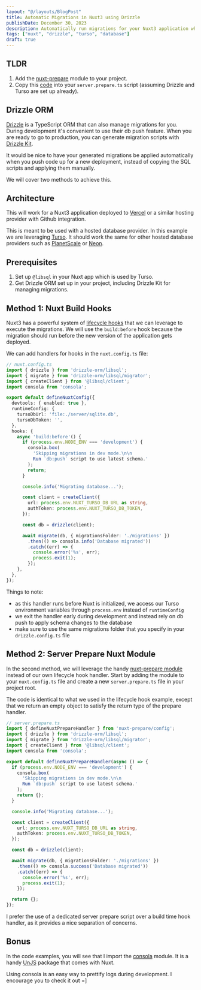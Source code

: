 ```yaml
---
layout: "@/layouts/BlogPost"
title: Automatic Migrations in Nuxt3 using Drizzle
publishDate: December 30, 2023
description: Automatically run migrations for your Nuxt3 application when deploying to Vercel without Github actions.
tags: ["nuxt", "drizzle", "turso", "database"]
draft: true
---
```


## TLDR

1. Add the [nuxt-prepare](https://nuxt.com/modules/prepare) module to your project.
2. Copy this [code](#method-2-server-prepare-nuxt-module) into your `server.prepare.ts` script (assuming Drizzle and Turso are set up already).

## Drizzle ORM

[Drizzle](https://orm.drizzle.team/) is a TypeScript ORM that can also manage migrations for you. During development it's convenient to use their db push feature. When you are ready to go to production, you can generate migration scripts with [Drizzle Kit](https://orm.drizzle.team/kit-docs/overview).

It would be nice to have your generated migrations be applied automatically when you push code up for a new deployment, instead of copying the SQL scripts and applying them manually.

We will cover two methods to achieve this.

## Architecture

This will work for a Nuxt3 application deployed to [Vercel](https://vercel.com/) or a similar hosting provider with Github integration.

This is meant to be used with a hosted database provider. In this example we are leveraging [Turso](https://turso.tech/). It should work the same for other hosted database providers such as [PlanetScale](https://planetscale.com/) or [Neon](https://neon.tech/).

## Prerequisites

1. Set up `@libsql` in your Nuxt app which is used by Turso.
2. Get Drizzle ORM set up in your project, including Drizzle Kit for managing migrations.

## Method 1: Nuxt Build Hooks

Nuxt3 has a powerful system of [lifecycle hooks](https://nuxt.com/docs/api/advanced/hooks) that we can leverage to execute the migrations. We will use the `build:before` hook because the migration should run before the new version of the application gets deployed.

We can add handlers for hooks in the `nuxt.config.ts` file:

```ts
// nuxt.config.ts
import { drizzle } from 'drizzle-orm/libsql';
import { migrate } from 'drizzle-orm/libsql/migrator';
import { createClient } from '@libsql/client';
import consola from 'consola';

export default defineNuxtConfig({
  devtools: { enabled: true },
  runtimeConfig: {
    tursoDbUrl: 'file:./server/sqlite.db',
    tursoDbToken: '',
  },
  hooks: {
    async 'build:before'() {
      if (process.env.NODE_ENV === 'development') {
        consola.box(
          'Skipping migrations in dev mode.\n\n
          Run `db:push` script to use latest schema.'
        );
        return;
      }

      console.info('Migrating database...');

      const client = createClient({
        url: process.env.NUXT_TURSO_DB_URL as string,
        authToken: process.env.NUXT_TURSO_DB_TOKEN,
      });

      const db = drizzle(client);

      await migrate(db, { migrationsFolder: './migrations' })
        .then(() => consola.info('Database migrated'))
        .catch((err) => {
          console.error('%s', err);
          process.exit(1);
        });
    },
  },
});

```

Things to note:
- as this handler runs before Nuxt is initialized, we access our Turso environment variables through `process.env` instead of `runtimeConfig`
- we exit the handler early during development and instead rely on db push to apply schema changes to the database
- make sure to use the same migrations folder that you specify in your `drizzle.config.ts` file

## Method 2: Server Prepare Nuxt Module

In the second method, we will leverage the handy [nuxt-prepare module](https://nuxt.com/modules/prepare) instead of our own lifecycle hook handler. Start by adding the module to your `nuxt.config.ts` file and create a new `server.prepare.ts` file in your project root.

The code is identical to what we used in the lifecycle hook example, except that we return an empty object to satisfy the return type of the prepare handler.

```ts
// server.prepare.ts
import { defineNuxtPrepareHandler } from 'nuxt-prepare/config';
import { drizzle } from 'drizzle-orm/libsql';
import { migrate } from 'drizzle-orm/libsql/migrator';
import { createClient } from '@libsql/client';
import consola from 'consola';

export default defineNuxtPrepareHandler(async () => {
  if (process.env.NODE_ENV === 'development') {
    consola.box(
      'Skipping migrations in dev mode.\n\n
      Run `db:push` script to use latest schema.'
    );
    return {};
  }

  console.info('Migrating database...');

  const client = createClient({
    url: process.env.NUXT_TURSO_DB_URL as string,
    authToken: process.env.NUXT_TURSO_DB_TOKEN,
  });

  const db = drizzle(client);

  await migrate(db, { migrationsFolder: './migrations' })
    .then(() => consola.success('Database migrated'))
    .catch((err) => {
      console.error('%s', err);
      process.exit(1);
    });

  return {};
});

```

I prefer the use of a dedicated server prepare script over a build time hook handler, as it provides a nice separation of concerns.

## Bonus

In the code examples, you will see that I import the [consola](https://github.com/unjs/consola) module. It is a handy [UnJS](https://unjs.io/) package that comes with Nuxt.

Using consola is an easy way to prettify logs during development. I encourage you to check it out =]
